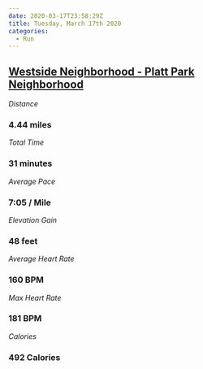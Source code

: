 ```yaml
---
date: 2020-03-17T23:58:29Z
title: Tuesday, March 17th 2020
categories:
  - Run
---
```

## [Westside Neighborhood - Platt Park Neighborhood](https://www.strava.com/activities/3192895910)

_Distance_

### 4.44 miles

_Total Time_

### 31 minutes

_Average Pace_

### 7:05 / Mile

_Elevation Gain_

### 48 feet

_Average Heart Rate_

### 160 BPM

_Max Heart Rate_

### 181 BPM

_Calories_

### 492 Calories